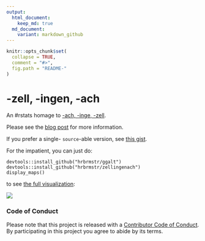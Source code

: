 ```yaml
---
output:
  html_document:
    keep_md: true
  md_document:
    variant: markdown_github
---
```


<!-- README.md is generated from README.Rmd. Please edit that file -->

```r
knitr::opts_chunk$set(
  collapse = TRUE,
  comment = "#>",
  fig.path = "README-"
)
```

<h1>-zell, -ingen, -ach</h1>

An #rstats homage to [-ach, -inge, -zell](http://truth-and-beauty.net/experiments/ach-ingen-zell/).

Please see the [blog post](https://wp.me/p23idr-ZX) for more information. 

If you prefer a single- `source`-able version, see [this gist](https://gist.github.com/hrbrmstr/f3d2568ad0f27b2384d3).

For the impatient, you can just do:

    devtools::install_github("hrbrmstr/ggalt")
    devtools::install_github("hrbrmstr/zellingenach")
    display_maps()
    
to see [the full visualization](http://rud.is/zellingenach.html):

![](zellvis.png)

### Code of Conduct

Please note that this project is released with a [Contributor Code of Conduct](CONDUCT.md). 
By participating in this project you agree to abide by its terms.
